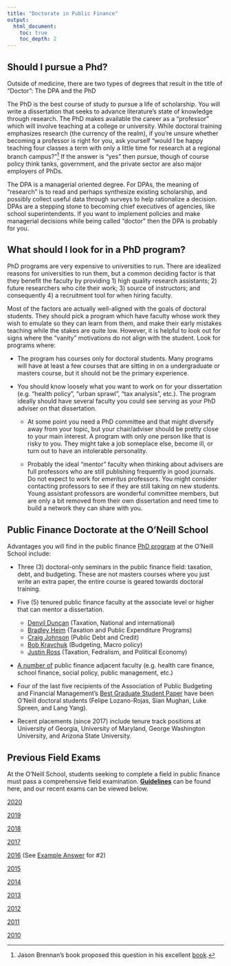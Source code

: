 ```yaml
---
title: "Doctorate in Public Finance"
output:
  html_document:
    toc: true
    toc_depth: 2
---
```


## Should I pursue a Phd?

Outside of medicine, there are two types of degrees that result in the title of "Doctor": The DPA and the PhD

The PhD is the best course of study to pursue a life of scholarship. You will write a dissertation that seeks to advance literature's state of knowledge through research. The PhD makes available the career as a "professor" which will involve teaching at a college or university. While doctoral training emphasizes research (the currency of the realm), if you're unsure whether becoming a professor is right for you, ask yourself "would I be happy teaching four classes a term with only a little time for research at a regional branch campus?"^[Jason Brennan's book proposed this question in his excellent [book](https://www.amazon.com/gp/product/B07YQ8XG7R/ref=dbs_a_def_rwt_hsch_vapi_tkin_p1_i1).]  If the answer is "yes" then pursue, though of course policy think tanks, government, and the private sector are also major employers of PhDs.

The DPA is a managerial oriented degree. For DPAs, the meaning of "research" is to read and perhaps synthesize existing scholarship, and possibly collect useful data through surveys to help rationalize a decision. DPAs are a stepping stone to becoming chief executives of agencies, like school superintendents. If you want to implement policies and make managerial decisions while being called "doctor" then the DPA is probably for you.

## What should I look for in a PhD program?

PhD programs are very expensive to universities to run. There are idealized reasons for universities to run them, but a common deciding factor is that they benefit the faculty by providing 1) high quality research assistants; 2) future researchers who cite their work; 3) source of instructors; and consequently 4) a recruitment tool for when hiring faculty.

Most of the factors are actually well-aligned with the goals of doctoral students. They should pick a program which have faculty whose work they wish to emulate so they can learn from them, and make their early mistakes teaching while the stakes are quite low. However, it is helpful to look out for signs where the "vanity" motivations do not align with the student. Look for programs where:

* The program has courses only for doctoral students. Many programs will have at least a few courses that are sitting in on a undergraduate or masters course, but it should not be the primary experience. 

* You should know loosely what you want to work on for your dissertation (e.g. "health policy", "urban sprawl", "tax analysis", etc.). The program ideally should have several faculty you could see serving as your PhD adviser on that dissertation. 

  + At some point you need a PhD committee and that might diversify away from your topic, but your chair/adviser should be pretty close to your main interest. A program with only one person like that is risky to you. They might take a job someplace else, become ill, or turn out to have an intolerable personality.

  + Probably the ideal "mentor" faculty when thinking about advisers are full professors who are still publishing frequently in good journals. Do not expect to work for *emeritus* professors. You might consider contacting professors to see if they are still taking on new students. Young assistant professors are wonderful committee members, but are only a bit removed from their own dissertation and need time to build a network they can share with you.

## Public Finance Doctorate at the O'Neill School

Advantages you will find in the public finance [PhD program](https://oneill.indiana.edu/doctoral/degrees/public-affairs/index.html) at the O'Neill School include:

* Three (3) doctoral-only seminars in the public finance field: taxation, debt, and budgeting. These are not masters courses where you just write an extra paper, the entire course is geared towards doctoral training.

* Five (5) tenured public finance faculty at the associate level or higher that can mentor a dissertation.

  + [Denvil Duncan](https://sites.google.com/site/denvild/Home) (Taxation, National and international)
  + [Bradley Heim](https://oneill.indiana.edu/faculty-research/directory/profiles/faculty/full-time/heim-bradley.html) (Taxation and Public Expenditure Programs)
  + [Craig Johnson](https://oneill.indiana.edu/faculty-research/directory/profiles/faculty/full-time/johnson-craig.html) (Public Debt and Credit)
  + [Bob Kravchuk](https://oneill.indiana.edu/faculty-research/directory/profiles/faculty/full-time/kravchuk-robert.html) (Budgeting, Macro policy)
  + [Justin Ross](https://justross08.github.io) (Taxation, Fedralism, and Political Economy)
  
* [A number of](https://oneill.indiana.edu/faculty-research/groups/index.html) public finance adjacent faculty (e.g. health care finance, school finance, social policy, public management, etc.)

* Four of the last five recipients of the Association of Public Budgeting and Financial Management's [Best Graduate Student Paper](https://abfm.org/?page_id=93) have been O'Neill doctoral students (Felipe Lozano-Rojas, Sian Mughan, Luke Spreen, and Lang Yang).

* Recent placements (since 2017) include tenure track positions at University of Georgia, University of Maryland, George Washington University, and Arizona State University.

## Previous Field Exams

At the O'Neill School, students seeking to complete a field in public finance must pass a comprehensive field examination. **[Guidelines](https://github.com/justross08/justross08.github.io/blob/main/docs/Public%20Finance%20Exam%20Guidelines_Aug2016.docx)** can be found here, and our recent exams can be viewed below.


[2020](https://github.com/justross08/justross08.github.io/blob/main/docs/2020%20public%20finance%20phd%20exam.doc)

[2019](https://github.com/justross08/justross08.github.io/blob/main/docs/2019%20public%20finance%20phd%20exam.doc)

[2018](https://github.com/justross08/justross08.github.io/blob/main/docs/2018%20public%20finance%20phd%20exam.doc)

[2017](https://github.com/justross08/justross08.github.io/blob/main/docs/2017%20public%20finance%20phd%20exam.doc)

[2016](https://github.com/justross08/justross08.github.io/blob/main/docs/2016%20public%20finance%20phd%20exam.doc) (See [Example Answer](https://github.com/justross08/justross08.github.io/blob/main/docs/Example%20Answer%202016.docx) for #2)

[2015](https://github.com/justross08/justross08.github.io/blob/main/docs/2015%20public%20finance%20phd%20exam.doc)

[2014](https://github.com/justross08/justross08.github.io/blob/main/docs/2014%20public%20finance%20phd%20exam.doc)

[2013](https://github.com/justross08/justross08.github.io/blob/main/docs/2013%20public%20finance%20phd%20exam.doc)

[2012](https://github.com/justross08/justross08.github.io/blob/main/docs/2012%20public%20finance%20phd%20exam.doc)

[2011](https://github.com/justross08/justross08.github.io/blob/main/docs/2011%20public%20finance%20phd%20exam.doc)

[2010](https://github.com/justross08/justross08.github.io/blob/main/docs/2010%20public%20finance%20phd%20exam.doc)